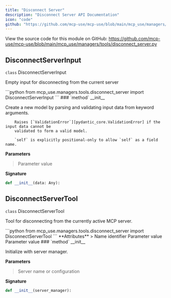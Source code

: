 ```yaml
---
title: "Disconnect Server"
description: "Disconnect Server API Documentation"
icon: "code"
github: "https://github.com/mcp-use/mcp-use/blob/main/mcp_use/managers/tools/disconnect_server.py"
---
```



<Callout type="info" title="Source Code">
View the source code for this module on GitHub: <a href='https://github.com/mcp-use/mcp-use/blob/main/mcp_use/managers/tools/disconnect_server.py' target='_blank' rel='noopener noreferrer'>https://github.com/mcp-use/mcp-use/blob/main/mcp_use/managers/tools/disconnect_server.py</a>
</Callout>

## DisconnectServerInput

<div>
<RandomGradientBackground className="rounded-lg p-4 w-full h-full rounded-full">
<div className="text-black">
<div className="text-black font-bold text-xl mb-2 mt-8"><code className="!text-black">class</code> DisconnectServerInput</div>

Empty input for disconnecting from the current server

</div>
</RandomGradientBackground>
```python
from mcp_use.managers.tools.disconnect_server import DisconnectServerInput
```

<Card type="info">
### `method` __init__

Create a new model by parsing and validating input data from keyword arguments.

        Raises [`ValidationError`][pydantic_core.ValidationError] if the input data cannot be
        validated to form a valid model.

        `self` is explicitly positional-only to allow `self` as a field name.

**Parameters**
><ParamField body="data" type="Any" required="True" >   Parameter value </ParamField>

**Signature**
```python wrap
def __init__(data: Any):
```

</Card>
</div>

## DisconnectServerTool

<div>
<RandomGradientBackground className="rounded-lg p-4 w-full h-full rounded-full">
<div className="text-black">
<div className="text-black font-bold text-xl mb-2 mt-8"><code className="!text-black">class</code> DisconnectServerTool</div>

Tool for disconnecting from the currently active MCP server.

</div>
</RandomGradientBackground>
```python
from mcp_use.managers.tools.disconnect_server import DisconnectServerTool
```

<Card type="info">
**Attributes**
>
<ParamField body="name" type="ClassVar" required="True" >   Name identifier </ParamField>
<ParamField body="description" type="ClassVar" required="True" >   Parameter value </ParamField>
<ParamField body="args_schema" type="ClassVar" required="True" >   Parameter value </ParamField>

</Card>

<Card type="info">
### `method` __init__

Initialize with server manager.

**Parameters**
><ParamField body="server_manager" required="True" >   Server name or configuration </ParamField>

**Signature**
```python wrap
def __init__(server_manager):
```

</Card>
</div>
